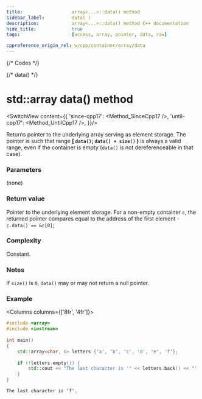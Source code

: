 ```yaml
---
title:					array<...>::data() method
sidebar_label:			data( )
description:			array<...>::data() method C++ documentation
hide_title:				true
tags:					[access, array, pointer, data, raw]

cppreference_origin_rel: w/cpp/container/array/data
---
```



{/* Codes */}

{/* data() */}

# std::array data() method

<SwitchView content={{
	'since-cpp17': <Method_SinceCpp17 />,
	'until-cpp17': <Method_UntilCpp17 />,
}}/>

Returns pointer to the underlying array serving as element storage.
The pointer is such that range **[ `data()`; `data() + size()` )** is always a valid range,
even if the container is empty (`data()` is not dereferenceable in that case).

### Parameters

(none)

### Return value

Pointer to the underlying element storage.
For a non-empty container `c`, the returned pointer compares equal to the address of the first element - `c.data() == &c[0]`;

### Complexity

Constant.

### Notes

If `size()` is `0`, `data()` may or may not return a null pointer.

### Example

<Columns columns={['8fr', '4fr']}>
<div>

```cpp title='Main.cpp' showLineNumbers
#include <array>
#include <iostream>
 
int main()
{
    std::array<char, 6> letters {'a', 'b', 'c', 'd', 'e', 'f'};
 
    if (!letters.empty()) {
        std::cout << "The last character is '" << letters.back() << "'.\n";
    }  
}
```

</div>
<div>

```plaintext title="Possible output"
The last character is 'f'.
```

</div>
</Columns>
